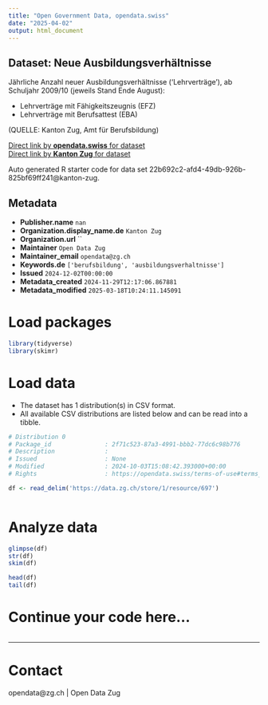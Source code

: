 ```yaml
---
title: "Open Government Data, opendata.swiss"
date: "2025-04-02"
output: html_document
---
```


## Dataset: Neue Ausbildungsverhältnisse

Jährliche Anzahl neuer Ausbildungsverhältnisse ('Lehrverträge'), ab Schuljahr 2009/10 (jeweils Stand Ende August):

- Lehrverträge mit Fähigkeitszeugnis (EFZ)
- Lehrverträge mit Berufsattest (EBA)

(QUELLE: Kanton Zug, Amt für Berufsbildung)

[Direct link by **opendata.swiss** for dataset](https://opendata.swiss/de/dataset/neue-ausbildungsverhaltnisse)<br>
[Direct link by **Kanton Zug** for dataset](https://www.zg.ch/behoerden/gesundheitsdirektion/statistikfachstelle/themen/bildung/berufsbildung)

Auto generated R starter code for data set 22b692c2-afd4-49db-926b-825bf69ff241@kanton-zug.

## Metadata

- **Publisher.name** `nan`
- **Organization.display_name.de** `Kanton Zug`
- **Organization.url** ``
- **Maintainer** `Open Data Zug`
- **Maintainer_email** `opendata@zg.ch`
- **Keywords.de** `['berufsbildung', 'ausbildungsverhaltnisse']`
- **Issued** `2024-12-02T00:00:00`
- **Metadata_created** `2024-11-29T12:17:06.867881`
- **Metadata_modified** `2025-03-18T10:24:11.145091`


# Load packages

```r

library(tidyverse)
library(skimr)

```

# Load data

-   The dataset has 1 distribution(s) in CSV format.
-   All available CSV distributions are listed below and can be read into a tibble.

```r

# Distribution 0
# Package_id               : 2f71c523-87a3-4991-bbb2-77dc6c98b776
# Description              : 
# Issued                   : None
# Modified                 : 2024-10-03T15:08:42.393000+00:00
# Rights                   : https://opendata.swiss/terms-of-use#terms_by

df <- read_delim('https://data.zg.ch/store/1/resource/697')



```

# Analyze data

```r

glimpse(df)
str(df)
skim(df)

head(df)
tail(df)

```

# Continue your code here...

```r

```

------------------------------------------------------------------------

# Contact

opendata@zg.ch | Open Data Zug
